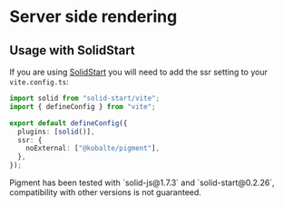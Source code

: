 
# Server side rendering

## Usage with SolidStart

If you are using [SolidStart](https://start.solidjs.com/) you will need to add the ssr setting to your `vite.config.ts`:

```ts {5-7}
import solid from "solid-start/vite";
import { defineConfig } from "vite";

export default defineConfig({
  plugins: [solid()],
  ssr: {
    noExternal: ["@kobalte/pigment"],
  },
});
```

<Alert color="warning" variant="soft">
  <span>Pigment has been tested with `solid-js@1.7.3` and `solid-start@0.2.26`, </span>
  <span>compatibility with other versions is not guaranteed.</span>
</Alert>

